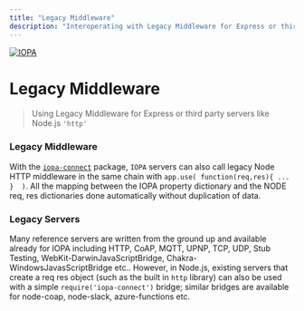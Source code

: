 ```yaml
---
title: "Legacy Middleware"
description: "Interoperating with Legacy Middleware for Express or third party servers like Node.js `'http'`"
---
```

[![IOPA](/iopa.png)](https://iopa.io)
# Legacy Middleware
> Using Legacy Middleware for Express or third party servers like Node.js `'http'`

### Legacy Middleware

With the [`iopa-connect`](https://github.com/iopa-io/iopa-connect) package, `IOPA` servers can also call legacy Node HTTP middleware in the same chain with `app.use( function(req,res){ ... }  )`.    All the mapping between the IOPA property dictionary and the NODE req, res dictionaries done automatically without duplication of data.

### Legacy Servers
Many reference servers are written from the ground up and available already for IOPA including HTTP, CoAP, MQTT, UPNP, TCP, UDP, Stub Testing, WebKit-DarwinJavaScriptBridge, Chakra-WindowsJavasScriptBridge  etc..  However, in Node.js, existing servers that create a req res object (such as the built in `http` library) can also be used with a simple `require('iopa-connect')` bridge; similar bridges are available for node-coap, node-slack, azure-functions etc.